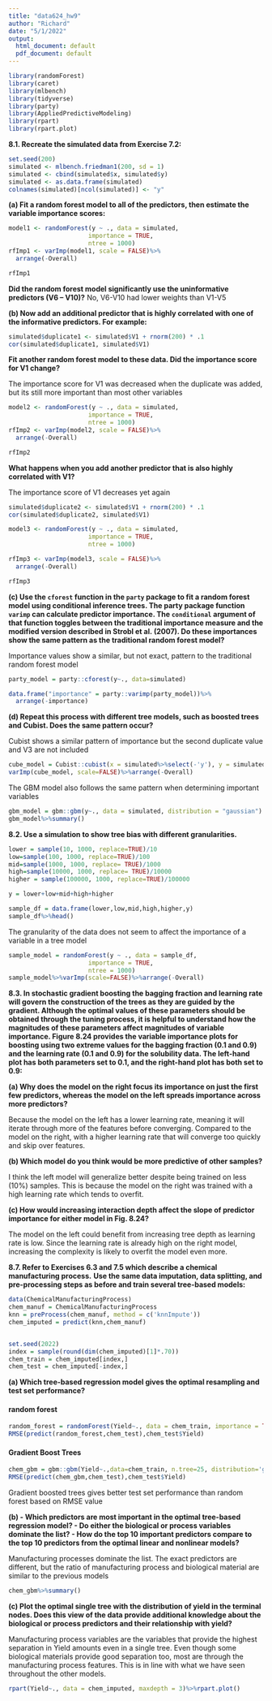 ---
title: "data624_hw9"
author: "Richard"
date: "5/1/2022"
output:
  html_document: default
  pdf_document: default
---

```{r setup, include=FALSE}
library(randomForest)
library(caret)
library(mlbench)
library(tidyverse)
library(party)
library(AppliedPredictiveModeling)
library(rpart)
library(rpart.plot)
```

**8.1. Recreate the simulated data from Exercise 7.2:**
```{r}
set.seed(200)
simulated <- mlbench.friedman1(200, sd = 1)
simulated <- cbind(simulated$x, simulated$y)
simulated <- as.data.frame(simulated)
colnames(simulated)[ncol(simulated)] <- "y"
```

**(a) Fit a random forest model to all of the predictors, then estimate the variable importance scores:**
```{r}
model1 <- randomForest(y ~ ., data = simulated,
                      importance = TRUE,
                      ntree = 1000)
rfImp1 <- varImp(model1, scale = FALSE)%>%
  arrange(-Overall)

rfImp1
```
**Did the random forest model significantly use the uninformative predictors (V6 – V10)?**
No, V6-V10 had lower weights than V1-V5

**(b) Now add an additional predictor that is highly correlated with one of the informative predictors. For example:**
```{r}
simulated$duplicate1 <- simulated$V1 + rnorm(200) * .1
cor(simulated$duplicate1, simulated$V1)
```
**Fit another random forest model to these data. Did the importance score for V1 change? **

The importance score for V1 was decreased when the duplicate was added, but its still more important than most other variables
```{r}
model2 <- randomForest(y ~ ., data = simulated,
                      importance = TRUE,
                      ntree = 1000)
rfImp2 <- varImp(model2, scale = FALSE)%>%
  arrange(-Overall)

rfImp2
```
**What happens when you add another predictor that is also highly correlated with V1?**

The importance score of V1 decreases yet again
```{r}
simulated$duplicate2 <- simulated$V1 + rnorm(200) * .1
cor(simulated$duplicate2, simulated$V1)

model3 <- randomForest(y ~ ., data = simulated,
                      importance = TRUE,
                      ntree = 1000)

rfImp3 <- varImp(model3, scale = FALSE)%>%
  arrange(-Overall)

rfImp3

```
**(c) Use the `cforest` function in the `party` package to fit a random forest model using conditional inference trees. The party package function `varimp` can calculate predictor importance. The `conditional` argument of that function toggles between the traditional importance measure and the modified version described in Strobl et al. (2007). Do these importances show the same pattern as the traditional random forest model?**

Importance values show a similar, but not exact, pattern to the traditional random forest model
```{r}

party_model = party::cforest(y~., data=simulated)

data.frame("importance" = party::varimp(party_model))%>%
  arrange(-importance)
```


**(d) Repeat this process with different tree models, such as boosted trees and Cubist. Does the same pattern occur?**

Cubist shows a similar pattern of importance but the second duplicate value and V3 are not included
```{r}
cube_model = Cubist::cubist(x = simulated%>%select(-'y'), y = simulated$y)
varImp(cube_model, scale=FALSE)%>%arrange(-Overall)
```

The GBM model also follows the same pattern when determining important variables

```{r}
gbm_model = gbm::gbm(y~., data = simulated, distribution = "gaussian")
gbm_model%>%summary()
```

**8.2. Use a simulation to show tree bias with different granularities.**

```{r}
lower = sample(10, 1000, replace=TRUE)/10
low=sample(100, 1000, replace=TRUE)/100
mid=sample(1000, 1000, replace= TRUE)/1000
high=sample(10000, 1000, replace= TRUE)/10000
higher = sample(100000, 1000, replace=TRUE)/100000

y = lower+low+mid+high+higher

sample_df = data.frame(lower,low,mid,high,higher,y)
sample_df%>%head()
```

The granularity of the data does not seem to affect the importance of a variable in a tree model

```{r}
sample_model = randomForest(y ~ ., data = sample_df,
                      importance = TRUE,
                      ntree = 1000)
sample_model%>%varImp(scale=FALSE)%>%arrange(-Overall)
```


**8.3. In stochastic gradient boosting the bagging fraction and learning rate will govern the construction of the trees as they are guided by the gradient. Although the optimal values of these parameters should be obtained through the tuning process, it is helpful to understand how the magnitudes of these parameters affect magnitudes of variable importance. Figure 8.24 provides the variable importance plots for boosting using two extreme values for the bagging fraction (0.1 and 0.9) and the learning rate (0.1 and 0.9) for the solubility data.  The left-hand plot has both parameters set to 0.1, and the right-hand plot has both set to 0.9:**

**(a) Why does the model on the right focus its importance on just the first few predictors, whereas the model on the left spreads importance across more predictors?**

Because the model on the left has a lower learning rate, meaning it will iterate through more of the features before converging. Compared to the model on the right, with a higher learning rate that will converge too quickly and skip over features.


**(b) Which model do you think would be more predictive of other samples?**

I think the left model will generalize better despite being trained on less (10%) samples. This is because the model on the right was trained with a high learning rate which tends to overfit. 

**(c) How would increasing interaction depth affect the slope of predictor importance for either model in Fig. 8.24?**

The model on the left could benefit from increasing tree depth as learning rate is low. Since the learning rate is already high on the right model, increasing the complexity is likely to overfit the model even more.

**8.7. Refer to Exercises 6.3 and 7.5 which describe a chemical manufacturing process.**
**Use the same data imputation, data splitting, and pre-processing steps as before and train several tree-based models:**

```{r}
data(ChemicalManufacturingProcess)
chem_manuf = ChemicalManufacturingProcess
knn = preProcess(chem_manuf, method = c('knnImpute'))
chem_imputed = predict(knn,chem_manuf)


set.seed(2022)
index = sample(round(dim(chem_imputed)[1]*.70))
chem_train = chem_imputed[index,]
chem_test = chem_imputed[-index,]
```


**(a) Which tree-based regression model gives the optimal resampling and test set performance?**

#### random forest

```{r}
random_forest = randomForest(Yield~., data = chem_train, importance = TRUE, ntrees = 100)
RMSE(predict(random_forest,chem_test),chem_test$Yield)
```
#### Gradient Boost Trees

```{r}
chem_gbm = gbm::gbm(Yield~.,data=chem_train, n.tree=25, distribution='gaussian')
RMSE(predict(chem_gbm,chem_test),chem_test$Yield)
```
Gradient boosted trees gives better test set performance than random forest based on RMSE value

**(b) - Which predictors are most important in the optimal tree-based regression model? - Do either the biological or process variables dominate the list? - How do the top 10 important predictors compare to the top 10 predictors from the optimal linear and nonlinear models?**

Manufacturing processes dominate the list. The exact predictors are different, but the ratio of manufacturing process and biological material are similar to the previous models

```{r}
chem_gbm%>%summary()
```


**(c) Plot the optimal single tree with the distribution of yield in the terminal nodes. Does this view of the data provide additional knowledge about the biological or process predictors and their relationship with yield?**

Manufacturing process variables are the variables that provide the highest separation in Yield amounts even in a single tree. Even though some biological materials provide good separation too, most are through the manufacturing process features. This is in line with what we have seen throughout the other models.

```{r}
rpart(Yield~., data = chem_imputed, maxdepth = 3)%>%rpart.plot()
```


